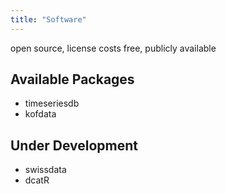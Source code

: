 ```yaml
---
title: "Software"
---
```



open source, license costs free, publicly available


## Available Packages

- timeseriesdb
- kofdata


## Under Development

- swissdata
- dcatR

